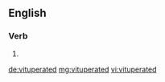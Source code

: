 ==English==

===Verb===
{{head|en}}

# {{en-past of|vituperate}}

[[de:vituperated]]
[[mg:vituperated]]
[[vi:vituperated]]